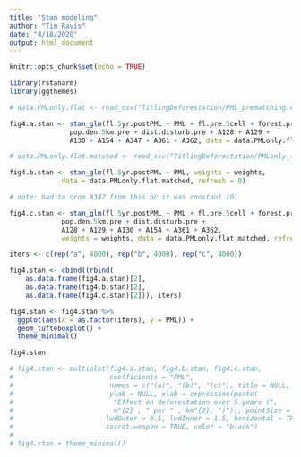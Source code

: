 ```yaml
---
title: "Stan modeling"
author: "Tim Ravis"
date: "4/18/2020"
output: html_document
---
```


```r
knitr::opts_chunk$set(echo = TRUE)
```

```r
library(rstanarm)
library(ggthemes)
```

```r

# data.PMLonly.flat <- read_csv("TitlingDeforestation/PML_prematching.csv")

fig4.a.stan <- stan_glm(fl.5yr.postPML ~ PML + fl.pre.5cell + forest.pre +
               pop.den.5km.pre + dist.disturb.pre + A128 + A129 + 
               A130 + A154 + A347 + A361 + A362, data = data.PMLonly.flat)

# data.PMLonly.flat.matched <- read_csv("TitlingDeforestation/PMLonly_flat_matched_140414.csv")

fig4.b.stan <- stan_glm(fl.5yr.postPML ~ PML, weights = weights, 
             data = data.PMLonly.flat.matched, refresh = 0)

# note: had to drop A347 from this bc it was constant (0)

fig4.c.stan <- stan_glm(fl.5yr.postPML ~ PML + fl.pre.5cell + forest.pre + 
             pop.den.5km.pre + dist.disturb.pre + 
             A128 + A129 + A130 + A154 + A361 + A362, 
             weights = weights, data = data.PMLonly.flat.matched, refresh = 0)

iters <- c(rep("a", 4000), rep("b", 4000), rep("c", 4000))
```
``` r
fig4.stan <- cbind((rbind(
    as.data.frame(fig4.a.stan)[2],
    as.data.frame(fig4.b.stan)[2],
    as.data.frame(fig4.c.stan)[2])), iters) 

fig4.stan <- fig4.stan %>% 
  ggplot(aes(x = as.factor(iters), y = PML)) + 
  geom_tufteboxplot() +
  theme_minimal()

fig4.stan

# fig4.stan <- multiplot(fig4.a.stan, fig4.b.stan, fig4.c.stan, 
#                        coefficients = "PML", 
#                        names = c("(a)", "(b)", "(c)"), title = NULL,
#                        ylab = NULL, xlab = expression(paste(
#                         "Effect on deforestation over 5 years (",
#                         m^{2} , " per " , km^{2}, ")")), pointSize = 3, 
#                       lwdOuter = 0.5, lwdInner = 1.5, horizontal = TRUE, 
#                       secret.weapon = TRUE, color = "black")
# 
# fig4.stan + theme_minimal() 
```

